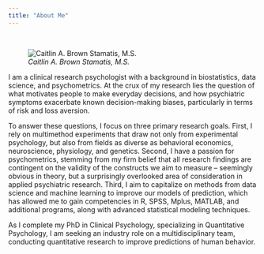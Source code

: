 ```yaml
---
title: "About Me"
---
```

<br/><style>
p.caption {
  color: blue;
}
</style>

<div class = "row row-no-gutters">

<div class = "col-md-3">
![<i>Caitlin A. Brown Stamatis, M.S.</i>](cbphoto.jpeg)
</div>
<div class = "col-md-9" style= "padding:0;">
I am a clinical research psychologist with a background in biostatistics, data science, and psychometrics. At the crux of my research lies the question of what motivates people to make everyday decisions, and how psychiatric symptoms exacerbate known decision-making biases, particularly in terms of risk and loss aversion. 

To answer these questions, I focus on three primary research goals. First, I rely on multimethod experiments that draw not only from experimental psychology, but also from fields as diverse as behavioral economics, neuroscience, physiology, and genetics. Second, I have a passion for psychometrics, stemming from my firm belief that all research findings are contingent on the validity of the constructs we aim to measure -- seemingly obvious in theory, but a surprisingly overlooked area of consideration in applied psychiatric research. Third, I aim to capitalize on methods from data science and machine learning to improve our models of prediction, which has allowed me to gain competencies in R, SPSS, Mplus, MATLAB, and additional programs, along with advanced statistical modeling techniques.

</div>
</div>
As I complete my PhD in Clinical Psychology, specializing in Quantitative Psychology, I am seeking an industry role on a multidisciplinary team, conducting quantitative research to improve predictions of human behavior.